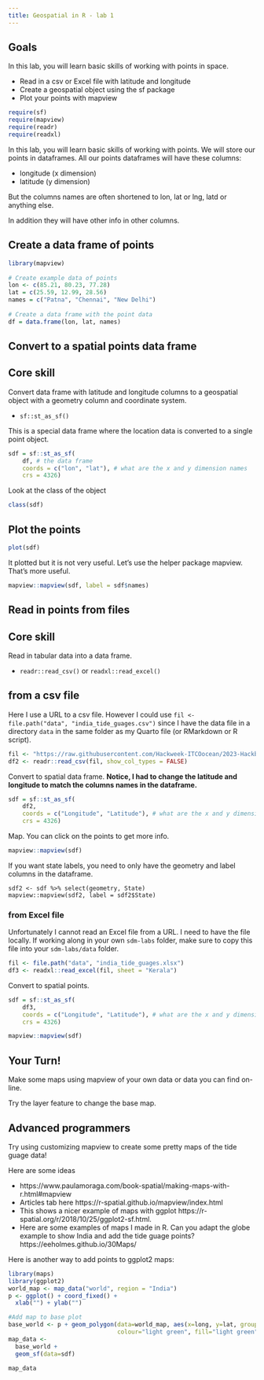 ```yaml
---
title: Geospatial in R - lab 1
---
```


::: {.callout-note icon=false}

## Goals

In this lab, you will learn basic skills of working with points in space.

* Read in a csv or Excel file with latitude and longitude
* Create a geospatial object using the sf package
* Plot your points with mapview

:::

```r
require(sf)
require(mapview)
require(readr)
require(readxl)
```

In this lab, you will learn basic skills of working with points. We will store our points in dataframes. All our points dataframes will have these columns:

* longitude (x dimension)
* latitude (y dimension)

But the columns names are often shortened to lon, lat or lng, latd or anything else.

In addition they will have other info in other columns.

## Create a data frame of points

```r
library(mapview)
  
# Create example data of points
lon <- c(85.21, 80.23, 77.28)
lat = c(25.59, 12.99, 28.56)
names = c("Patna", "Chennai", "New Delhi")
  
# Create a data frame with the point data
df = data.frame(lon, lat, names)
```
  
## Convert to a spatial points data frame

::: {.callout-important}
## Core skill

Convert data frame with latitude and longitude columns to a geospatial object with a geometry column and coordinate system.

* `sf::st_as_sf()`

:::

This is a special data frame where the location data is converted to a single point object. 

```r
sdf = sf::st_as_sf(
    df, # the data frame
    coords = c("lon", "lat"), # what are the x and y dimension names
    crs = 4326)
```

Look at the class of the object
```r
class(sdf)
```


## Plot the points

```r
plot(sdf)
```

It plotted but it is not very useful. Let's use the helper package mapview. That's more useful.

```r
mapview::mapview(sdf, label = sdf$names)
```

## Read in points from files

::: {.callout-important}
## Core skill

Read in tabular data into a data frame.

* `readr::read_csv()` or `readxl::read_excel()`

:::

## from a csv file

Here I use a URL to a csv file. However I could use `fil <- file.path("data", "india_tide_guages.csv")` since I have the data file in a directory `data` in the same folder as my Quarto file (or RMarkdown or R script).
```r
fil <- "https://raw.githubusercontent.com/Hackweek-ITCOocean/2023-Hackbook/main/r-tutorials/data/india_tide_guages.csv"
df2 <- readr::read_csv(fil, show_col_types = FALSE)
```

Convert to spatial data frame. **Notice, I had to change the latitude and longitude to match the columns names in the dataframe.**

```r
sdf = sf::st_as_sf(
    df2, 
    coords = c("Longitude", "Latitude"), # what are the x and y dimension names
    crs = 4326)
```

Map. You can click on the points to get more info.

```r
mapview::mapview(sdf)
```

If you want state labels, you need to only have the geometry and label columns in the dataframe.
```
sdf2 <- sdf %>% select(geometry, State)
mapview::mapview(sdf2, label = sdf2$State)
```


### from Excel file

Unfortunately I cannot read an Excel file from a URL. I need to have the file locally. If working along in your own `sdm-labs` folder, make sure to copy this file into your `sdm-labs/data` folder.

```r
fil <- file.path("data", "india_tide_guages.xlsx")
df3 <- readxl::read_excel(fil, sheet = "Kerala")
```

Convert to spatial points.

```r
sdf = sf::st_as_sf(
    df3, 
    coords = c("Longitude", "Latitude"), # what are the x and y dimension names
    crs = 4326)
```

```r
mapview::mapview(sdf)
```

::: {.callout-tip}
## Your Turn!

Make some maps using mapview of your own data or data you can find on-line.

Try the layer feature to change the base map.
:::

## Advanced programmers

Try using customizing mapview to create some pretty maps of the tide guage data!

Here are some ideas

* https://www.paulamoraga.com/book-spatial/making-maps-with-r.html#mapview
* Articles tab here https://r-spatial.github.io/mapview/index.html
* This shows a nicer example of maps with ggplot https://r-spatial.org/r/2018/10/25/ggplot2-sf.html. 
* Here are some examples of maps I made in R. Can you adapt the globe example to show India and add the tide guage points? https://eeholmes.github.io/30Maps/

Here is another way to add points to ggplot2 maps:
```r
library(maps)
library(ggplot2)
world_map <- map_data("world", region = "India")
p <- ggplot() + coord_fixed() +
  xlab("") + ylab("")

#Add map to base plot
base_world <- p + geom_polygon(data=world_map, aes(x=long, y=lat, group=group), 
                               colour="light green", fill="light green")
map_data <- 
  base_world +
  geom_sf(data=sdf)

map_data
```



